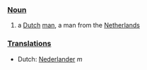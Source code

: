 ===[[Noun]]===

#a [[Dutch]] [[man]], a man from the [[Netherlands]]

===[[Translations]]===
*Dutch:  [[Nederlander]] ''m''